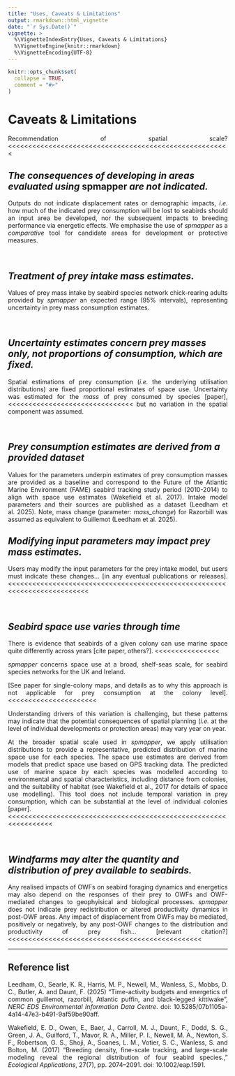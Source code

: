 ```yaml
---
title: "Uses, Caveats & Limitations"
output: rmarkdown::html_vignette
date: "`r Sys.Date()`"
vignette: >
  %\VignetteIndexEntry{Uses, Caveats & Limitations}
  %\VignetteEngine{knitr::rmarkdown}
  %\VignetteEncoding{UTF-8}
---
```



```r
knitr::opts_chunk$set(
  collapse = TRUE,
  comment = "#>"
)
```

<style>
p {
  text-align: justify;
  text-align-last: left;
}
</style>


# Caveats & Limitations
Recommendation of spatial scale? <<<<<<<<<<<<<<<<<<<<<<<<<<<<<<<<<<<<<<<<<<<<<<<<<<<<<<<

## *The consequences of developing in areas evaluated using* spmapper *are not indicated.*
Outputs do not indicate displacement rates or demographic impacts, *i.e.* how much of the indicated prey consumption will be lost to seabirds should an input area be developed, nor the subsequent impacts to breeding performance via energetic effects. We emphasise the use of *spmapper* as a *comparative* tool for candidate areas for development or protective measures. 

<br>

## *Treatment of prey intake mass estimates.*
Values of prey mass intake by seabird species network chick-rearing adults provided by *spmapper* an expected range (95% intervals), representing uncertainty in prey mass consumption estimates.

<br>

## *Uncertainty estimates concern prey masses only, not proportions of consumption, which are fixed.* 
Spatial estimations of prey consumption (*i.e.* the underlying utilisation distributions) are fixed proportional estimates of space use. Uncertainty was estimated for the *mass* of prey consumed by species 
[paper], <<<<<<<<<<<<<<<<<<<<<<<<<<<<<<<
but no variation in the spatial component was assumed.

<br>

## *Prey consumption estimates are derived from a provided dataset*
Values for the parameters underpin estimates of prey consumption masses are provided as a baseline and correspond to the Future of the Atlantic Marine Environment (FAME) seabird tracking study period (2010-2014) to align with space use estimates (Wakefield et al. 2017). Intake model parameters and their sources are published as a dataset (Leedham et al. 2025). Note, mass change (parameter: *mass_change*) for Razorbill was assumed as equivalent to Guillemot (Leedham et al. 2025).

## *Modifying input parameters may impact prey mass estimates.*
Users may modify the input parameters for the prey intake model, but users must indicate these changes... 
[in any eventual publications or releases]. <<<<<<<<<<<<<<<<<<<<<<<<<<<<<<<<<<<<<<<<<<<<<<<<<<<<<<<<<<<<<<<<<<<<<<<<<<

<br>


## *Seabird space use varies through time* 
There is evidence that seabirds of a given colony can use marine space quite differently across years 
[cite paper, others?]. <<<<<<<<<<<<<<<<

*spmapper* concerns space use at a broad, shelf-seas scale, for seabird species networks for the UK and Ireland. 

[See paper for single-colony maps, and details as to why this approach is not applicable for prey consumption at the colony level]. 
<<<<<<<<<<<<<<<<<<<<<<

Understanding drivers of this variation is challenging, but these patterns may indicate that the potential consequences of spatial planning (*i.e.* at the level of individual developments or protection areas) may vary year on year.

At the broader spatial scale used in *spmapper*, we apply utilisation distributions to provide a representative, predicted distribution of marine space use for each species. The space use estimates are derived from models that predict space use based on GPS tracking data. The predicted use of marine space by each species was modelled according to environmental and spatial characteristics, including distance from colonies, and the suitability of habitat (see Wakefield et al., 2017 for details of space use modelling). This tool does not include temporal variation in prey consumption, which can be substantial at the level of individual colonies 
[paper]. <<<<<<<<<<<<<<<<<<<<<<<<<<<<<<<<<<<<<<<<<<<<<<<<<<<<<<<<<<<<<<<<<

<br>

## *Windfarms may alter the quantity and distribution of prey available to seabirds.* 
Any realised impacts of OWFs on seabird foraging dynamics and energetics may also depend on the responses of their prey to OWFs and OWF-mediated changes to geophyisical and biological processes. *spmapper* does not indicate prey redistribution or altered productivity dynamics in post-OWF areas. Any impact of displacement from OWFs may be mediated, positively or negatively, by any post-OWF changes to the distribution and productivity of prey fish...
[relevant citation?]<<<<<<<<<<<<<<<<<<<<<<<<<<<<<<<<<<<<<<<<<<<<<<<<

<hr>

## Reference list

Leedham, O., Searle, K. R., Harris, M. P., Newell, M., Wanless, S., Mobbs, D. C., Butler, A. and Daunt, F. (2025) "Time-activity budgets and energetics of common guillemot, razorbill, Atlantic puffin, and black-legged kittiwake”, *NERC EDS Environmental Information Data Centre*. doi: 10.5285/07b1105a-4a14-47e3-b491-9af59be90aff.

Wakefield, E. D., Owen, E., Baer, J., Carroll, M. J., Daunt, F., Dodd, S. G., Green, J. A., Guilford, T., Mavor, R. A., Miller, P. I., Newell, M. A., Newton, S. F., Robertson, G. S., Shoji, A., Soanes, L. M., Votier, S. C., Wanless, S. and Bolton, M. (2017) “Breeding density, fine-scale tracking, and large-scale modeling reveal the regional distribution of four seabird species.,” *Ecological Applications*, 27(7), pp. 2074–2091. doi: 10.1002/eap.1591.

<br>
